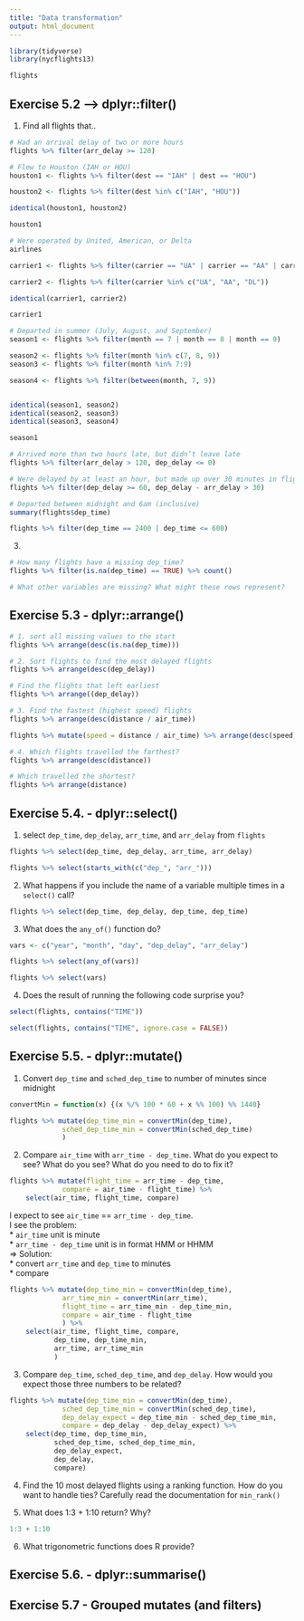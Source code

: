 ```yaml
---
title: "Data transformation"
output: html_document
---
```


```r
library(tidyverse)
library(nycflights13)
```

```r
flights
```

## Exercise 5.2 --> dplyr::filter()
1. Find all flights that..
```r
# Had an arrival delay of two or more hours
flights %>% filter(arr_delay >= 120)
```

```r
# Flew to Houston (IAH or HOU)
houston1 <- flights %>% filter(dest == "IAH" | dest == "HOU")

houston2 <- flights %>% filter(dest %in% c("IAH", "HOU"))

identical(houston1, houston2)

houston1
```

```r
# Were operated by United, American, or Delta
airlines

carrier1 <- flights %>% filter(carrier == "UA" | carrier == "AA" | carrier == "DL")

carrier2 <- flights %>% filter(carrier %in% c("UA", "AA", "DL"))

identical(carrier1, carrier2)

carrier1
```

```r
# Departed in summer (July, August, and September)
season1 <- flights %>% filter(month == 7 | month == 8 | month == 9)

season2 <- flights %>% filter(month %in% c(7, 8, 9))
season3 <- flights %>% filter(month %in% 7:9)

season4 <- flights %>% filter(between(month, 7, 9))


identical(season1, season2)
identical(season2, season3)
identical(season3, season4)

season1
```

```r
# Arrived more than two hours late, but didn’t leave late
flights %>% filter(arr_delay > 120, dep_delay <= 0)
```

```r
# Were delayed by at least an hour, but made up over 30 minutes in flight
flights %>% filter(dep_delay >= 60, dep_delay - arr_delay > 30)
```

```r
# Departed between midnight and 6am (inclusive)
summary(flights$dep_time)

flights %>% filter(dep_time == 2400 | dep_time <= 600)

```

3.
```r
# How many flights have a missing dep_time? 
flights %>% filter(is.na(dep_time) == TRUE) %>% count()

# What other variables are missing? What might these rows represent?
```

## Exercise 5.3 - dplyr::arrange()
```r
# 1. sort all missing values to the start
flights %>% arrange(desc(is.na(dep_time)))
```

```r
# 2. Sort flights to find the most delayed flights
flights %>% arrange(desc(dep_delay))

# Find the flights that left earliest
flights %>% arrange((dep_delay))
```

```r
# 3. Find the fastest (highest speed) flights
flights %>% arrange(desc(distance / air_time))

flights %>% mutate(speed = distance / air_time) %>% arrange(desc(speed))

```

```r
# 4. Which flights travelled the farthest? 
flights %>% arrange(desc(distance))

# Which travelled the shortest?
flights %>% arrange(distance)
```

## Exercise 5.4. - dplyr::select()
1. select `dep_time`, `dep_delay`, `arr_time`, and `arr_delay` from `flights`
```r
flights %>% select(dep_time, dep_delay, arr_time, arr_delay)

flights %>% select(starts_with(c("dep_", "arr_")))
```

2. What happens if you include the name of a variable multiple times in a 
`select()` call?
```r
flights %>% select(dep_time, dep_delay, dep_time, dep_time)
```

3. What does the `any_of()` function do?
```r
vars <- c("year", "month", "day", "dep_delay", "arr_delay")

flights %>% select(any_of(vars))

flights %>% select(vars)

```

4. Does the result of running the following code surprise you?
```r
select(flights, contains("TIME"))

select(flights, contains("TIME", ignore.case = FALSE))
```

## Exercise 5.5. - dplyr::mutate()
1. Convert `dep_time` and `sched_dep_time` to number of minutes since midnight  
```r
convertMin = function(x) {(x %/% 100 * 60 + x %% 100) %% 1440}

flights %>% mutate(dep_time_min = convertMin(dep_time),
	         sched_dep_time_min = convertMin(sched_dep_time)
	         )
```

2. Compare `air_time` with `arr_time - dep_time`. 
What do you expect to see? What do you see? What do you need to do to fix it?  
```r
flights %>% mutate(flight_time = arr_time - dep_time,
	         compare = air_time - flight_time) %>%
	select(air_time, flight_time, compare)

```

I expect to see `air_time` == `arr_time - dep_time`.  
I see the problem:  
* `air_time` unit is minute  
* `arr_time - dep_time` unit is in format HMM or HHMM  
=> Solution:  
* convert `arr_time` and `dep_time` to minutes  
* compare
```r
flights %>% mutate(dep_time_min = convertMin(dep_time),
	         arr_time_min = convertMin(arr_time),
	         flight_time = arr_time_min - dep_time_min,
	         compare = air_time - flight_time
	         ) %>%
	select(air_time, flight_time, compare,
	       dep_time, dep_time_min, 
	       arr_time, arr_time_min 
	       )
```

3. Compare `dep_time`, `sched_dep_time`, and `dep_delay`. 
How would you expect those three numbers to be related?  
```r
flights %>% mutate(dep_time_min = convertMin(dep_time),
	         sched_dep_time_min = convertMin(sched_dep_time),
	         dep_delay_expect = dep_time_min - sched_dep_time_min,
	         compare = dep_delay - dep_delay_expect) %>%
	select(dep_time, dep_time_min,
	       sched_dep_time, sched_dep_time_min,
	       dep_delay_expect,
	       dep_delay,
	       compare)
```

4. Find the 10 most delayed flights using a ranking function. 
How do you want to handle ties? Carefully read the documentation for `min_rank()` 

5. What does 1:3 + 1:10 return? Why?  
```r
1:3 + 1:10
```

6. What trigonometric functions does R provide?  

## Exercise 5.6. - dplyr::summarise()


## Exercise 5.7 - Grouped mutates (and filters)



